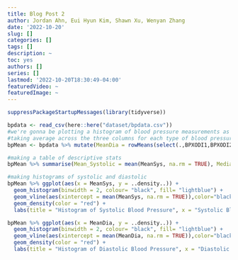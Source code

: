 ```yaml
---
title: Blog Post 2
author: Jordan Ahn, Eui Hyun Kim, Shawn Xu, Wenyan Zhang
date: '2022-10-20'
slug: []
categories: []
tags: []
description: ~
toc: yes
authors: []
series: []
lastmod: '2022-10-20T18:30:49-04:00'
featuredVideo: ~
featuredImage: ~
---
```

```r
suppressPackageStartupMessages(library(tidyverse))
```

```r
bpdata <- read_csv(here::here("dataset/bpdata.csv"))
#we're gonna be plotting a histogram of blood pressure measurements as well as reporting some descriptive stats for BP
#taking average across the three columns for each type of blood pressure measurement
bpMean <- bpdata %>% mutate(MeanDia = rowMeans(select(.,BPXODI1,BPXODI2,BPXODI3), na.rm = TRUE)) %>% mutate(MeanSys = rowMeans(select(.,BPXOSY1,BPXOSY2,BPXOSY3), na.rm = TRUE))

#making a table of descriptive stats
bpMean %>% summarise(Mean_Systolic = mean(MeanSys, na.rm = TRUE), Median_Systolic = median(MeanSys, na.rm = TRUE), IQR_Systolic = IQR(MeanSys, na.rm = TRUE), Mean_Diastolic = mean(MeanDia, na.rm = TRUE), Median_Diastolic = median(MeanDia, na.rm = TRUE), IQR_Diastolic = IQR(MeanDia, na.rm = TRUE)) %>% knitr::kable()
```

```r
#making histograms of systolic and diastolic
bpMean %>% ggplot(aes(x = MeanSys, y = ..density..)) +
  geom_histogram(binwidth = 2, colour= "black", fill= "lightblue") +
  geom_vline(aes(xintercept = mean(MeanSys, na.rm = TRUE)),color="black", linetype="dashed", size=1) +
  geom_density(color = "red") +
  labs(title = "Histogram of Systolic Blood Pressure", x = "Systolic Blood Pressure (mmHg)", y = "Count") 

bpMean %>% ggplot(aes(x = MeanDia, y = ..density..)) +
  geom_histogram(binwidth = 2, colour= "black", fill= "lightblue") +
  geom_vline(aes(xintercept = mean(MeanDia, na.rm = TRUE)),color="black", linetype="dashed", size=1) +
  geom_density(color = "red") +
  labs(title = "Histogram of Diastolic Blood Pressure", x = "Diastolic Blood Pressure (mmHg)", y = "Count") 
```
